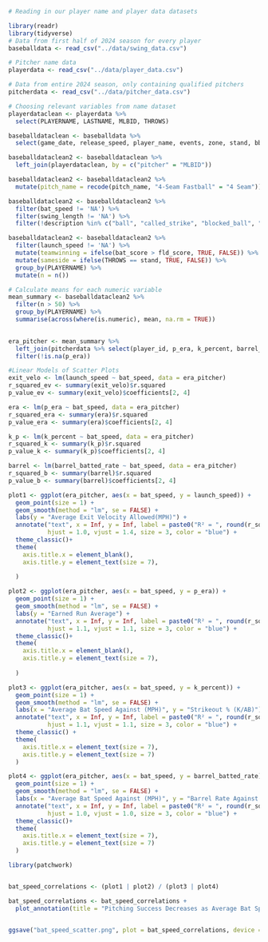 

```r
# Reading in our player name and player data datasets

library(readr)
library(tidyverse)
# Data from first half of 2024 season for every player
baseballdata <- read_csv("../data/swing_data.csv")

# Pitcher name data
playerdata <- read_csv("../data/player_data.csv")

# Data from entire 2024 season, only containing qualified pitchers
pitcherdata <- read_csv("../data/pitcher_data.csv")

# Choosing relevant variables from name dataset
playerdataclean <- playerdata %>%
  select(PLAYERNAME, LASTNAME, MLBID, THROWS)
```

```r
baseballdataclean <- baseballdata %>%
  select(game_date, release_speed, player_name, events, zone, stand, bb_type, balls, strikes, pfx_x, pfx_z, outs_when_up, inning, hit_distance_sc, launch_angle, launch_speed, effective_speed, release_spin_rate, launch_speed_angle, estimated_ba_using_speedangle, estimated_woba_using_speedangle, woba_value, bat_score, fld_score, pitch_name, pitcher, bat_speed, swing_length, description)

baseballdataclean2 <- baseballdataclean %>% 
  left_join(playerdataclean, by = c("pitcher" = "MLBID"))

baseballdataclean2 <- baseballdataclean2 %>%
  mutate(pitch_name = recode(pitch_name, "4-Seam Fastball" = "4 Seam"))

baseballdataclean2 <- baseballdataclean2 %>%
  filter(bat_speed != 'NA') %>%
  filter(swing_length != 'NA') %>%
  filter(!description %in% c("ball", "called_strike", "blocked_ball", "pitchout", "hit_by_pitch", "foul_bunt","missed_bunt", "bunt_foul_tip"))

baseballdataclean2 <- baseballdataclean2 %>%
  filter(launch_speed != 'NA') %>%
  mutate(teamwinning = ifelse(bat_score > fld_score, TRUE, FALSE)) %>%
  mutate(sameside = ifelse(THROWS == stand, TRUE, FALSE)) %>%
  group_by(PLAYERNAME) %>%
  mutate(n = n())

# Calculate means for each numeric variable
mean_summary <- baseballdataclean2 %>%
  filter(n > 50) %>%
  group_by(PLAYERNAME) %>%
  summarise(across(where(is.numeric), mean, na.rm = TRUE))
  
```
```r
era_pitcher <- mean_summary %>%
  left_join(pitcherdata %>% select(player_id, p_era, k_percent, barrel_batted_rate), by = c("pitcher" = "player_id")) %>%
  filter(!is.na(p_era))
```

```r
#Linear Models of Scatter Plots
exit_velo <- lm(launch_speed ~ bat_speed, data = era_pitcher)
r_squared_ev <- summary(exit_velo)$r.squared
p_value_ev <- summary(exit_velo)$coefficients[2, 4]

era <- lm(p_era ~ bat_speed, data = era_pitcher)
r_squared_era <- summary(era)$r.squared
p_value_era <- summary(era)$coefficients[2, 4]

k_p <- lm(k_percent ~ bat_speed, data = era_pitcher)
r_squared_k <- summary(k_p)$r.squared
p_value_k <- summary(k_p)$coefficients[2, 4]

barrel <- lm(barrel_batted_rate ~ bat_speed, data = era_pitcher)
r_squared_b <- summary(barrel)$r.squared
p_value_b <- summary(barrel)$coefficients[2, 4]
```




```r
plot1 <- ggplot(era_pitcher, aes(x = bat_speed, y = launch_speed)) +
  geom_point(size = 1) +
  geom_smooth(method = "lm", se = FALSE) +
  labs(y = "Average Exit Velocity Allowed(MPH)") +
  annotate("text", x = Inf, y = Inf, label = paste0("R² = ", round(r_squared_ev, 3), "\np = ", signif(p_value_ev, 3)),
           hjust = 1.0, vjust = 1.4, size = 3, color = "blue") +
  theme_classic()+
  theme(
    axis.title.x = element_blank(), 
    axis.title.y = element_text(size = 7),
    
  )

```

```r
plot2 <- ggplot(era_pitcher, aes(x = bat_speed, y = p_era)) +
  geom_point(size = 1) +
  geom_smooth(method = "lm", se = FALSE) +
  labs(y = "Earned Run Average") +
  annotate("text", x = Inf, y = Inf, label = paste0("R² = ", round(r_squared_era, 3), "\np = ", signif(p_value_era, 3)),
           hjust = 1.1, vjust = 1.1, size = 3, color = "blue") +
  theme_classic()+
  theme(
    axis.title.x = element_blank(), 
    axis.title.y = element_text(size = 7),
    
  )

```
```r
plot3 <- ggplot(era_pitcher, aes(x = bat_speed, y = k_percent)) +
  geom_point(size = 1) +
  geom_smooth(method = "lm", se = FALSE) +
  labs(x = "Average Bat Speed Against (MPH)", y = "Strikeout % (K/AB)") +
  annotate("text", x = Inf, y = Inf, label = paste0("R² = ", round(r_squared_k, 3), "\np = ", signif(p_value_k, 3)),
           hjust = 1.1, vjust = 1.1, size = 3, color = "blue") +
  theme_classic() +
  theme(
    axis.title.x = element_text(size = 7), 
    axis.title.y = element_text(size = 7)
  )

```


```r
plot4 <- ggplot(era_pitcher, aes(x = bat_speed, y = barrel_batted_rate)) +
  geom_point(size = 1) +
  geom_smooth(method = "lm", se = FALSE) +
  labs(x = "Average Bat Speed Against (MPH)", y = "Barrel Rate Against (%)") +
  annotate("text", x = Inf, y = Inf, label = paste0("R² = ", round(r_squared_b, 3), "\np = ", signif(p_value_b, 3)),
           hjust = 1.0, vjust = 1.0, size = 3, color = "blue") +
  theme_classic()+ 
  theme(
    axis.title.x = element_text(size = 7), 
    axis.title.y = element_text(size = 7)
  )
```

```r
library(patchwork)


bat_speed_correlations <- (plot1 | plot2) / (plot3 | plot4)

bat_speed_correlations <- bat_speed_correlations +
  plot_annotation(title = "Pitching Success Decreases as Average Bat Speed Against Increases")


ggsave("bat_speed_scatter.png", plot = bat_speed_correlations, device = "png", width = 8, height = 6)
```




